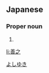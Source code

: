 ==Japanese==
{{ja-kanjitab|善|之}}

===Proper noun===
{{ja-pos|proper|よしゆき}}

# {{given name|male|lang=ja}}

[[Category:Japanese male given names|よしゆき]]

[[li:善之]]
